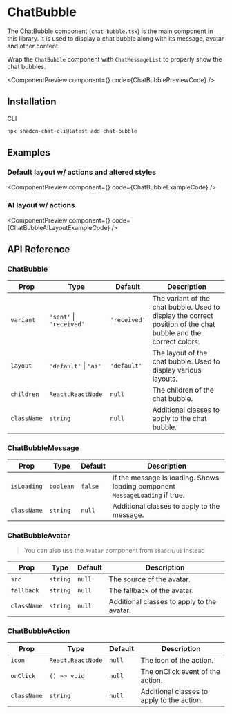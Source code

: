 # ChatBubble

The ChatBubble component (`chat-bubble.tsx`) is the main component in this library. It is used to display a chat bubble along with its message, avatar and other content.

Wrap the `ChatBubble` component with `ChatMessageList` to properly show the chat bubbles.


<ComponentPreview component={<ChatBubblePreview />} code={ChatBubblePreviewCode} />

## Installation


<Tabs className="pt-2" defaultValue="cli">

<TabsList>
  <TabsTrigger value="cli">CLI</TabsTrigger>
</TabsList>

<TabsContent value="cli">

```bash copy
npx shadcn-chat-cli@latest add chat-bubble
```

</TabsContent>
</Tabs>


## Examples

### Default layout w/ actions and altered styles


<ComponentPreview component={<ChatBubbleExample />} code={ChatBubbleExampleCode} />

### AI layout w/ actions


<ComponentPreview component={<ChatBubbleAILayoutExample />} code={ChatBubbleAILayoutExampleCode} />

## API Reference

### ChatBubble
| Prop | Type | Default | Description |
| --- | --- | --- | --- |
| `variant` | `'sent'` \| `'received'` | `'received'` | The variant of the chat bubble. Used to display the correct position of the chat bubble and the correct colors. |
| `layout` | `'default'` \| `'ai'` | `'default'` | The layout of the chat bubble. Used to display various layouts. |
| `children` | `React.ReactNode` | `null` | The children of the chat bubble. |
| `className` | `string` | `null` | Additional classes to apply to the chat bubble. |

### ChatBubbleMessage
| Prop | Type | Default | Description |
| --- | --- | --- | --- |
| `isLoading` | `boolean` | `false` | If the message is loading. Shows loading component `MessageLoading` if true. |
| `className` | `string` | `null` | Additional classes to apply to the message. |

### ChatBubbleAvatar
> You can also use the `Avatar` component from `shadcn/ui` instead

| Prop | Type | Default | Description |
| --- | --- | --- | --- |
| `src` | `string` | `null` | The source of the avatar. |
| `fallback` | `string` | `null` | The fallback of the avatar. |
| `className` | `string` | `null` | Additional classes to apply to the avatar. |

### ChatBubbleAction
| Prop | Type | Default | Description |
| --- | --- | --- | --- |
| `icon` | `React.ReactNode` | `null` | The icon of the action. |
| `onClick` | `() => void` | `null` | The onClick event of the action. |
| `className` | `string` | `null` | Additional classes to apply to the action. |

